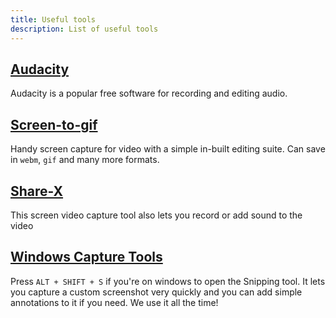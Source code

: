 ```yaml
---
title: Useful tools
description: List of useful tools
---
```


## <a href="https://www.audacityteam.org/" >Audacity</a>
Audacity is a popular free software for recording and editing audio.

## <a href="https://www.screentogif.com/" >Screen-to-gif</a>
Handy screen capture for video with a simple in-built editing suite. Can save in `webm`, `gif` and many more formats.

## <a href="https://getsharex.com/" >Share-X</a>
This screen video capture tool also lets you record or add sound to the video

## <a href="https://support.microsoft.com/en-us/windows/use-snipping-tool-to-capture-screenshots-00246869-1843-655f-f220-97299b865f6b#:~:text=Press%20Windows%20logo%20key%20%2B%20Shift%20%2B%20S.,Press%20Print%20Screen%20(PrtSc)." >Windows Capture Tools</a>
Press `ALT + SHIFT + S` if you're on windows to open the Snipping tool. It lets you capture a custom screenshot very quickly and you can add simple annotations to it if you need. We use it all the time!



